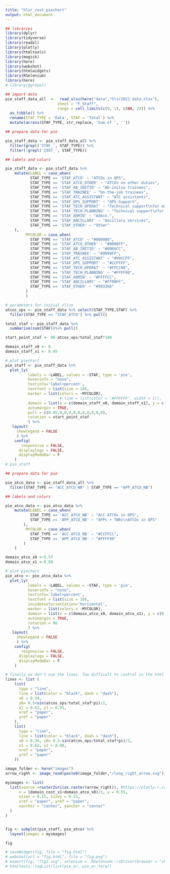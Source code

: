 ```yaml
---
title: "hlsr_cost_piechart"
output: html_document
---
```


```r
## libraries
library(dplyr)
library(tidyverse)
library(readxl)
library(plotly)
library(htmltools)
library(magick)
library(here)
library(webshot)
library(htmlwidgets)
library(RSelenium)
library(here)
# library(ggrepel)
```

```r
## import data
pie_staff_data_all  <-  read_xlsx(here("data","hlsr2021_data.xlsx"),
                       sheet = "F_Staff",
                       range = cell_limits(c(9, 1), c(NA, 2))) %>%
  as_tibble() %>% 
  rename(STAF_TYPE = 'Data', STAF = 'Total') %>% 
  mutate(across(STAF_TYPE, str_replace, 'Sum of ', ''))

## prepare data for pie

pie_staff_data <- pie_staff_data_all %>% 
  filter(grepl('STAF_', STAF_TYPE)) %>% 
  filter(!grepl('COST_', STAF_TYPE))

## labels and colurs

pie_staff_data <- pie_staff_data %>% 
    mutate(LABEL = case_when(
           STAF_TYPE == 'STAF_ATCO' ~ "ATCOs in OPS",
           STAF_TYPE == 'STAF_ATCO_OTHER' ~ "ATCOs on other duties",
           STAF_TYPE == 'STAF_AB_INITIO' ~ "Ab-initio trainees",
           STAF_TYPE == 'STAF_TRAINEE' ~ "On-the-job trainees",
           STAF_TYPE == 'STAF_ATC_ASSISTANT' ~ "ATC assistants",
           STAF_TYPE == 'STAF_OPS_SUPPORT' ~ "OPS-Support",
           STAF_TYPE == 'STAF_TECH_OPERAT' ~ "Technical support\nfor maintenance",
           STAF_TYPE == 'STAF_TECH_PLANNING' ~ "Technical support\nfor planning & development",
           STAF_TYPE == 'STAF_ADMIN' ~ "Admin.",
           STAF_TYPE == 'STAF_ANCILLARY' ~ "Ancillary services",
           STAF_TYPE == 'STAF_OTHER' ~ "Other"
    ),
         MYCOLOR = case_when(
           STAF_TYPE == 'STAF_ATCO' ~ "#000080",
           STAF_TYPE == 'STAF_ATCO_OTHER' ~ "#0000FF",
           STAF_TYPE == 'STAF_AB_INITIO' ~ "#0066CC",
           STAF_TYPE == 'STAF_TRAINEE' ~ "#9999FF",
           STAF_TYPE == 'STAF_ATC_ASSISTANT' ~ "#99CCFF",
           STAF_TYPE == 'STAF_OPS_SUPPORT' ~ "#CCFFFF",
           STAF_TYPE == 'STAF_TECH_OPERAT' ~ "#FFCC00",
           STAF_TYPE == 'STAF_TECH_PLANNING' ~ "#FFFF00",
           STAF_TYPE == 'STAF_ADMIN' ~ "#FFFFCC",
           STAF_TYPE == 'STAF_ANCILLARY' ~ "#FF00FF",
           STAF_TYPE == 'STAF_OTHER' ~ "#993366"
         )
         )

# parameters for initial slice
atcos_ops <- pie_staff_data %>% select(STAF_TYPE,STAF) %>% 
  filter(STAF_TYPE == 'STAF_ATCO') %>% pull() 

total_staf <- pie_staff_data %>%
  summarise(sum(STAF))%>% pull()

start_point_staf <- 90-atcos_ops/total_staf*180

domain_staff_x0 <- 0
domain_staff_x1 <- 0.45

# plot piechart
pie_staff <- pie_staff_data %>% 
  plot_ly(
          labels = ~LABEL, values = ~STAF, type = 'pie',
          hoverinfo = "none",
          textinfo='label+percent',
          textfont = list(size = 10),
          marker = list(colors = ~MYCOLOR),
                        # line = list(color = '#FFFFFF', width = 1)),
          domain = list(x = c(domain_staff_x0, domain_staff_x1), y = c(0, 1)),  #domain controls the position in the subplot
          automargin = TRUE,
          pull = c(0.05,0,0,0,0,0,0,0,0,0,0),
          rotation = start_point_staf
          ) %>% 
   layout(
     showlegend = FALSE
     ) %>% 
    config(
       responsive = FALSE,
      displaylogo = FALSE,
      displayModeBar = F
    )
# pie_staff
```

```r
## prepare data for pie

pie_atco_data <- pie_staff_data_all %>% 
  filter(STAF_TYPE == "ACC_ATCO_NB" | STAF_TYPE == "APP_ATCO_NB")

## labels and colurs

pie_atco_data <- pie_atco_data %>% 
    mutate(LABEL = case_when(
           STAF_TYPE == 'ACC_ATCO_NB' ~ "ACC ATCOs in OPS",
           STAF_TYPE == 'APP_ATCO_NB' ~ "APPs + TWRs\nATCOs in OPS"
        ),
         MYCOLOR = case_when(
           STAF_TYPE == 'ACC_ATCO_NB' ~ "#CCFFCC",
           STAF_TYPE == 'APP_ATCO_NB' ~ "#FFFF99"
        )
    )

domain_atco_x0 <-0.57
domain_atco_x1 <-0.88

# plot piechart
pie_atco <- pie_atco_data %>% 
  plot_ly(
          labels = ~LABEL, values = ~STAF, type = 'pie',
          hoverinfo = "none",
          textinfo='label+percent',
          textfont = list(size = 10),
          insidetextorientation='horizontal',
          marker = list(colors = ~MYCOLOR),
          domain = list(x = c(domain_atco_x0, domain_atco_x1), y = c(0, 1)),
          automargin = TRUE,
          rotation = 90
          ) %>% 
   layout(
     showlegend = FALSE
     ) %>% 
    config(
       responsive = FALSE,
      displaylogo = FALSE,
      displayModeBar = F
    )
```


```r

# finally we don't use the lines. Too difficult to control in the html page
lines <- list (
    list(
      type = "line",
      line = list(color = "black", dash = "dash"),
      x0 = 0.34, 
      y0= 0.5+sin(atcos_ops/total_staf*pi)/2,
      x1 = 0.62, y1 = 0.91,
      xref = "paper",
      yref = "paper"
    ),
    list(
      type = "line",
      line = list(color = "black", dash = "dash"),
      x0 = 0.34, y0= 0.5-sin(atcos_ops/total_staf*pi)/2,
      x1 = 0.62, y1 = 0.09,
      xref = "paper",
      yref = "paper"
    ))

image_folder <- here("images")
arrow_right <- image_read(paste0(image_folder,"/long_right_arrow.svg"))

myimages <- list(
  list(source =raster2uri(as.raster(arrow_right)), #https://plotly-r.com/embedding-images.html
      x = (domain_cost_x1+domain_atco_x0)/2, y = 0.55, 
      sizex = 0.15, sizey = 0.15,
      xref = "paper", yref = "paper", 
      xanchor = "center", yanchor = "center"
  )  
)


fig <- subplot(pie_staff, pie_atco) %>% 
  layout(images = myimages)

fig

# saveWidget(fig, file = "fig.html")
# webshot(url = "fig.html", file = "fig.png")
# export(fig, "fig2.svg", selenium =  RSelenium::rsDriver(browser = "chrome"))
# htmltools::tagList(list(pie_er, pie_er_term))
```